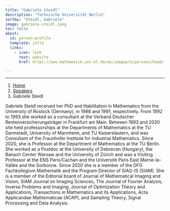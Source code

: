 ```yaml
---
title: "Gabriele Steidl"
description: "Technische Universität Berlin"
sortby: "Steidl, Gabriele"
image: gabriele-steidl.jpeg
toc: false
about:
  id: person-profile
  template: jolla
  links:
    - icon: link
      text: website
      href: https://www.mathematik.uni-kl.de/en/imagepro/persons/head/

---
```

---

```{=html}
<nav aria-label="breadcrumb">
  <ol class="breadcrumb">
    <li class="breadcrumb-item"><a href="../../index.html">Home</a></li>
    <li class="breadcrumb-item"><a href="../../speaker.html">Speakers</a></li>
    <li class="breadcrumb-item active">Gabriele Steidl</li>

  </ol>
</nav>
```

:::{#person-profile}
:::

Gabriele Steidl received her PhD and Habilitation in Mathematics from the University of Rostock (Germany), in 1988 and 1991, respectively. From 1992 to 1993 she worked as a consultant at the Verband Deutscher Rentenversicherungsträger in Frankfurt am Main. Between 1993 and 2020 she held professorships at the Departments of Mathematics at the TU Darmstadt, University of Mannheim, and TU Kaiserslautern, and was Consultant of the Fraunhofer Institute for Industrial Mathematics. Since 2020, she is Professor at the Department of Mathematics at the TU Berlin.
She worked as a Postdoc at the University of Debrecen (Hungary), the Banach Center Warsaw and the University of Zürich and was a Visiting Professor at the ENS Paris/Cachan and the Université Paris East Marne-la-Vallée and the Sorbonne.
Since 2020 she is a member of the DFG Fachkollegium Mathematik and the Program Director of SIAG-IS (SIAM).
She is a member of the Editorial board of Journal of Mathematical Imaging and Vision, SIAM Journal on Imaging Sciences, The Journal of Fourier Analysis, Inverse Problems and Imaging, Journal of Optimization Theory and Applications, Transactions in Mathematics and its Applications, Acta Applicandae Mathematicae (ACAP), and Sampling Theory, Signal Processing and Data Analysis.
